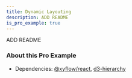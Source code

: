 ```yaml
---
title: Dynamic Layouting
description: ADD README
is_pro_example: true
---
```


ADD README

<ProExampleViewer slug="dynamic-layouting" />

### About this Pro Example

- Dependencies: [@xyflow/react](https://www.npmjs.com/package/@xyflow/react), [d3-hierarchy](https://www.npmjs.com/package/d3-hierarchy)
